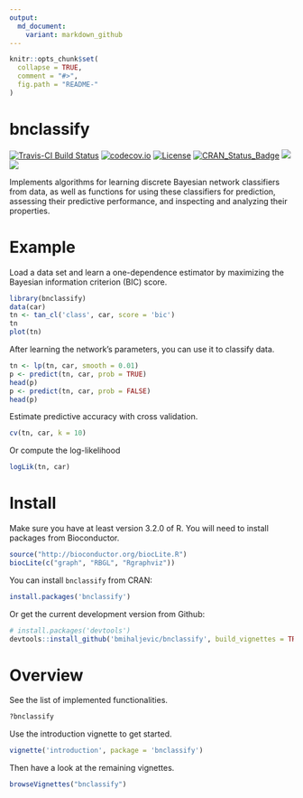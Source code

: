 ```yaml
---
output:
  md_document:
    variant: markdown_github
---
```


```r
knitr::opts_chunk$set(
  collapse = TRUE,
  comment = "#>",
  fig.path = "README-"
)
```
# bnclassify

[![Travis-CI Build Status](https://travis-ci.org/bmihaljevic/bnclassify.svg?branch=master)](https://travis-ci.org/bmihaljevic/bnclassify)
[![codecov.io](https://codecov.io/github/bmihaljevic/bnclassify/coverage.svg?branch=master)](https://codecov.io/github/bmihaljevic/bnclassify?branch=master)
[![License](http://img.shields.io/badge/license-GPL%20%28%3E=%202%29-brightgreen.svg?style=flat)](http://www.gnu.org/licenses/gpl-2.0.html)
[![CRAN_Status_Badge](http://www.r-pkg.org/badges/version/bnclassify)](http://cran.r-project.org/package=bnclassify)
![](http://cranlogs.r-pkg.org/badges/bnclassify?color=yellow)
![](http://cranlogs.r-pkg.org/badges/grand-total/bnclassify?color=yellowgreen)

Implements algorithms for learning discrete Bayesian network classifiers from data, as well as functions for using these classifiers for prediction, assessing their predictive performance, and inspecting and analyzing their properties.

# Example 

Load a data set and learn a one-dependence estimator by maximizing the Bayesian information criterion (BIC) score.
```r
library(bnclassify)
data(car)
tn <- tan_cl('class', car, score = 'bic')
tn
plot(tn)
```

After learning the network's parameters, you can use it to classify data. 
```r
tn <- lp(tn, car, smooth = 0.01)
p <- predict(tn, car, prob = TRUE)
head(p)
p <- predict(tn, car, prob = FALSE)
head(p)
```

Estimate predictive accuracy with cross validation.
```r
cv(tn, car, k = 10)
```

Or compute the log-likelihood 
```r
logLik(tn, car)
```

# Install

Make sure you have at least version 3.2.0 of R. You will need to install packages from Bioconductor.  

```r
source("http://bioconductor.org/biocLite.R")
biocLite(c("graph", "RBGL", "Rgraphviz"))
```

You can install `bnclassify` from CRAN:
```r
install.packages('bnclassify')
```

Or get the current development version from Github:
```r
# install.packages('devtools')
devtools::install_github('bmihaljevic/bnclassify', build_vignettes = TRUE)
```

# Overview

See the list of implemented functionalities.

```r
?bnclassify
```

Use the introduction vignette to get started.

``` r
vignette('introduction', package = 'bnclassify')
```

Then have a look at the remaining vignettes.

``` r
browseVignettes("bnclassify")
```